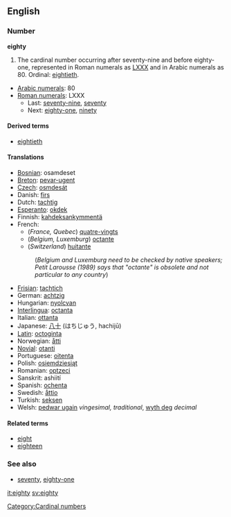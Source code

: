 ==English==

===Number===
'''eighty'''
# The cardinal number occurring after seventy-nine and before eighty-one, represented in Roman numerals as [[LXXX]] and in Arabic numerals as 80.  Ordinal: [[eightieth]].
*[[w:Arabic numerals|Arabic numerals]]: 80
*[[w:Roman numerals|Roman numerals]]: LXXX
**Last: [[seventy-nine]], [[seventy]]
**Next: [[eighty-one]], [[ninety]]

====Derived terms====
*[[eightieth]]

====Translations====
*[[Bosnian]]: osamdeset
*[[Breton]]: [[pevar-ugent]]
*[[Czech]]: [[osmdesát]]
*Danish: [[firs]]
*Dutch: [[tachtig]] {{f}}
*[[Esperanto]]: [[okdek]]
*Finnish: [[kahdeksankymmentä]]
*French:
**(''France, Quebec'') [[quatre-vingts]]
**(''Belgium, Luxemburg'') [[octante]]
**(''Switzerland'') [[huitante]]
*:(''Belgium and Luxemburg need to be checked by native speakers; Petit Larousse (1989) says that "octante" is obsolete and not particular to any country'')
*[[Frisian]]: [[tachtich]]
*German: [[achtzig]] {{f}}
*Hungarian: [[nyolcvan]]
*[[Interlingua]]: [[octanta]]
*Italian: [[ottanta]]
*Japanese: [[八]][[十]] (はちじゅう, hachijū)
*[[Latin]]: [[octoginta]]
*Norwegian: [[åtti]]
*[[Novial]]: [[otanti]]
*Portuguese: [[oitenta]]
*Polish: [[osiemdziesiąt]]
*Romanian: [[optzeci]]
*Sanskrit: ashiití
*Spanish: [[ochenta]]
*Swedish: [[åttio]]
*Turkish: [[seksen]]
*Welsh: [[pedwar ugain]] ''vingesimal, traditional'', [[wyth deg]] ''decimal''

====Related terms====
*[[eight]]
*[[eighteen]]

===See also===
*[[seventy]], [[eighty-one]]

[[Category:Cardinal numbers]]

[[it:eighty]]
[[sv:eighty]]